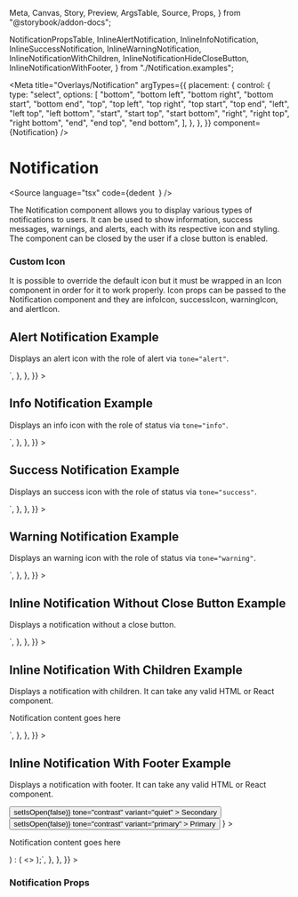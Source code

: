   Meta,
  Canvas,
  Story,
  Preview,
  ArgsTable,
  Source,
  Props,
} from "@storybook/addon-docs";

  NotificationPropsTable,
  InlineAlertNotification,
  InlineInfoNotification,
  InlineSuccessNotification,
  InlineWarningNotification,
  InlineNotificationWithChildren,
  InlineNotificationHideCloseButton,
  InlineNotificationWithFooter,
} from "./Notification.examples";

<Meta
  title="Overlays/Notification"
  argTypes={{
    placement: {
      control: {
        type: "select",
        options: [
          "bottom",
          "bottom left",
          "bottom right",
          "bottom start",
          "bottom end",
          "top",
          "top left",
          "top right",
          "top start",
          "top end",
          "left",
          "left top",
          "left bottom",
          "start",
          "start top",
          "start bottom",
          "right",
          "right top",
          "right bottom",
          "end",
          "end top",
          "end bottom",
        ],
      },
    },
  }}
  component={Notification}
/>

# Notification

<Source
  language="tsx"
  code={dedent`
  `}
/>

The Notification component allows you to display various types of notifications to users.
It can be used to show information, success messages, warnings, and alerts,
each with its respective icon and styling. The component can be closed by the
user if a close button is enabled.

### Custom Icon

It is possible to override the default icon but it must be wrapped in an Icon component
in order for it to work properly. Icon props can be passed to the Notification component and
they are infoIcon, successIcon, warningIcon, and alertIcon.

## Alert Notification Example

Displays an alert icon with the role of alert via `tone="alert"`.

<Preview>
  <Story
    name="a) Inline alert notification"
    parameters={{
      docs: {
        source: {
          code: dedent`
<Notification
  tone="alert"
  title="Alert notification title"
  subtitle="Subtitle goes here"
  data-id="inline-alert-notification"
/>`,
        },
      },
    }}
  >
    <InlineAlertNotification />
  </Story>
</Preview>

## Info Notification Example

Displays an info icon with the role of status via `tone="info"`.

<Preview>
  <Story
    name="b) Inline info notification"
    parameters={{
      docs: {
        source: {
          code: dedent`
<Notification
  tone="info"
  title="Info notification title"
  subtitle="Subtitle goes here"
  data-id="inline-info-notification"
/>`,
        },
      },
    }}
  >
    <InlineInfoNotification />
  </Story>
</Preview>

## Success Notification Example

Displays an success icon with the role of status via `tone="success"`.

<Preview>
  <Story
    name="c) Inline success notification"
    parameters={{
      docs: {
        source: {
          code: dedent`
<Notification
  tone="success"
  title="Success notification title"
  subtitle="Subtitle goes here"
  data-id="inline-success-notification"
/>`,
        },
      },
    }}
  >
    <InlineSuccessNotification />
  </Story>
</Preview>

## Warning Notification Example

Displays an warning icon with the role of status via `tone="warning"`.

<Preview>
  <Story
    name="d) Inline warning notification"
    parameters={{
      docs: {
        source: {
          code: dedent`
<Notification
  tone="warning"
  title="Warning notification title"
  subtitle="Subtitle goes here"
  data-id="inline-warning-notification"
/>`,
        },
      },
    }}
  >
    <InlineWarningNotification />
  </Story>
</Preview>

## Inline Notification Without Close Button Example

Displays a notification without a close button.

<Preview>
  <Story
    name="e) Inline notification without close button"
    parameters={{
      docs: {
        source: {
          code: dedent`
<Notification
  hideCloseButton
  title="Notification title"
  subtitle="Subtitle goes here"
  data-id="inline-notification"
/>`,
        },
      },
    }}
  >
    <InlineNotificationHideCloseButton />
  </Story>
</Preview>

## Inline Notification With Children Example

Displays a notification with children. It can take any valid HTML or React component.

<Preview>
  <Story
    name="f) Inline notification with children"
    parameters={{
      docs: {
        source: {
          code: dedent`
<Notification
  title="Notification title"
  subtitle="Subtitle goes here"
  data-id="notification-with-children"
  aria-label="Close button"
>
  <p>Notification content goes here</p>
</Notification>`,
        },
      },
    }}
  >
    <InlineNotificationWithChildren />
  </Story>
</Preview>

## Inline Notification With Footer Example

Displays a notification with footer. It can take any valid HTML or React component.

<Preview>
  <Story
    name="g) Inline notification with footer"
    parameters={{
      docs: {
        source: {
          code: dedent`
  const [isOpen, setIsOpen] = useState(true);\n
  return isOpen ? (
    <Notification
      title="Notification title"
      subtitle="Subtitle goes here"
      hideCloseButton
      footer={
        <ButtonGroup>
          <Button
            onClick={() => setIsOpen(false)}
            tone="contrast"
            variant="quiet"
          >
            Secondary
          </Button>
          <Button
            onClick={() => setIsOpen(false)}
            tone="contrast"
            variant="primary"
          >
            Primary
          </Button>
        </ButtonGroup>
      }
    >
      <p>Notification content goes here</p>
    </Notification>
  ) : (
    <></>
  );`,
        },
      },
    }}
  >
    <InlineNotificationWithFooter />
  </Story>
</Preview>

### Notification Props

<ArgsTable of={NotificationPropsTable} />
